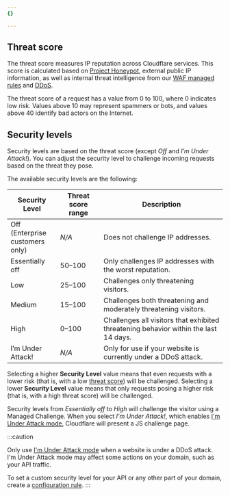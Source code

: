 ```yaml
---
{}

---
```


## Threat score

The threat score measures IP reputation across Cloudflare services. This score is calculated based on [Project Honeypot](https://www.projecthoneypot.org/), external public IP information, as well as internal threat intelligence from our [WAF managed rules](/waf/reference/legacy/old-waf-managed-rules/) and [DDoS](/ddos-protection/about/).

The threat score of a request has a value from 0 to 100, where 0 indicates low risk. Values above 10 may represent spammers or bots, and values above 40 identify bad actors on the Internet.

## Security levels

Security levels are based on the threat score (except *Off* and *I’m Under Attack!*). You can adjust the security level to challenge incoming requests based on the threat they pose.

The available security levels are the following:



| Security Level                      | Threat score range | Description                                                                          |
| ----------------------------------- | ------------------ | ------------------------------------------------------------------------------------ |
| Off (Enterprise<br/>customers only) | *N/A*              | Does not challenge IP addresses.                                                     |
| Essentially off                     | 50–100             | Only challenges IP addresses with the worst reputation.                              |
| Low                                 | 25–100             | Challenges only threatening visitors.                                                |
| Medium                              | 15–100             | Challenges both threatening and moderately threatening visitors.                     |
| High                                | 0–100              | Challenges all visitors that exhibited threatening behavior within the last 14 days. |
| I’m Under Attack!                   | *N/A*              | Only for use if your website is currently under a DDoS attack.                       |



Selecting a higher **Security Level** value means that even requests with a lower risk (that is, with a low [threat score](#threat-score)) will be challenged. Selecting a lower **Security Level** value means that only requests posing a higher risk (that is, with a high threat score) will be challenged.

Security levels from *Essentially off* to *High* will challenge the visitor using a Managed Challenge. When you select *I'm Under Attack!*, which enables [I'm Under Attack mode](/fundamentals/reference/under-attack-mode/), Cloudflare will present a JS challenge page.

:::caution

Only use [I'm Under Attack mode](/fundamentals/reference/under-attack-mode/) when a website is under a DDoS attack. I'm Under Attack mode may affect some actions on your domain, such as your API traffic.

To set a custom security level for your API or any other part of your domain, create a [configuration rule](/rules/configuration-rules/). 
:::
